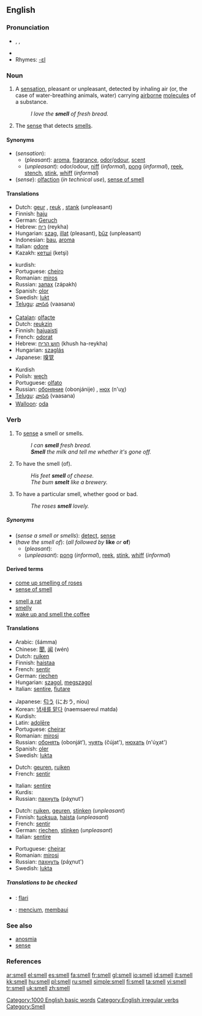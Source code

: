 ==English==

===Pronunciation===
*{{AHD|smĕl}}, {{IPA|/smɛl/}}, {{SAMPA|/smEl/}}
*{{audio|en-us-smell.ogg|Audio (US)}}
*Rhymes: [[Rhymes:English:-ɛl|-ɛl]]

===Noun===
{{en-noun|s|-}}

# A [[sensation]], pleasant or unpleasant, detected by inhaling air (or, the case of water-breathing animals, water) carrying [[airborne]] [[molecule]]s of a substance.
#: ''I love the '''smell''' of fresh bread.''
# {{physiology}} The [[sense]] that detects [[smell]]s.

====Synonyms====
*(''sensation''):
**(''pleasant''): [[aroma]], [[fragrance]], [[odor]]/[[odour]], [[scent]]
**(''unpleasant''): odor/odour, [[niff]] (''informal''), [[pong]] (''informal''), [[reek]], [[stench]], [[stink]], [[whiff]] (''informal'')
*(''sense''): [[olfaction]] (''in technical use''), [[sense of smell]]

====Translations====
{{trans-top|sensation}}
*Dutch: [[geur]] {{m}}, [[reuk]] {{m}}, [[stank]] {{m}} (unpleasant)
*Finnish: [[haju]]
*German: [[Geruch]] {{m}}
*Hebrew: [[ריח]] (reykha) {{m}}
*Hungarian: [[szag]], [[illat]] (pleasant), [[bűz]] (unpleasant)
*Indonesian: [[bau]], [[aroma]]
*Italian: [[odore#Italian|odore]]
*Kazakh: [[кетшi]] (ketşi)
{{trans-mid}}
*kurdish: {{KUchar|[[بۆن]]}}
*Portuguese: [[cheiro]] {{m}}
*Romanian: [[miros]] {{n}}
*Russian: [[запах]] (zápakh) {{m}}
*Spanish: [[olor]] {{m}}
*Swedish: [[lukt]] {{c}}
*[[Telugu]]: [[వాసన]] (vaasana)
{{trans-bottom}}

{{trans-top|sense}}
*[[Catalan]]: [[olfacte]]
*Dutch: [[reukzin]] {{m}}
*Finnish: [[hajuaisti]]
*French: [[odorat]] {{m}}
*Hebrew: [[חוש הריח]] (khush ha-reykha) {{m}}
*Hungarian: [[szaglás]]
*Japanese: [[嗅覚]]
{{trans-mid}}
*Kurdish {{KUchar|[[بۆن]]}}
*Polish: [[węch]]
*Portuguese: [[olfato]] {{m}}
*Russian: [[обоняние]] (obonjánije) {{n}}, [[нюх]] (n'uχ)
*[[Telugu]]: [[వాసన]] (vaasana)
*[[Walloon]]: [[oda#Walloon|oda]]
{{trans-bottom}}

===Verb===
{{en-verb|smells|smelling|'''[[smelled]]''' ''or'' '''[[smelt]]'''}}

# {{transitive}} To [[sense]] a smell or smells.
#: ''I can '''smell''' fresh bread.''
#: '''''Smell''' the milk and tell me whether it's gone off.''
# {{cattag|transitive|followed by '''like''' ''or'' '''of'''}} To have the smell (of).
#: ''His feet '''smell''' of cheese.''
#: ''The bum '''smelt''' like a brewery.'' <!-- Is 'smelt' only used negatively?-->
# {{intransitive}} To have a particular smell, whether good or bad.
#: ''The roses '''smell''' lovely.''

=====Synonyms=====
*(''sense a smell or smells''): [[detect]], [[sense]]
*(''have the smell of''): (''all followed by'' '''like''' ''or'' '''of''')
**(''pleasant''):
**(''unpleasant''): [[pong]] (''informal''), [[reek]], [[stink]], [[whiff]] (''informal'')

====Derived terms====
{{top2}}
*[[come up smelling of roses]]
*[[sense of smell]]
{{mid2}}
*[[smell a rat]]
*[[smelly]]
*[[wake up and smell the coffee]]
{{bottom2}}

====Translations====
{{trans-top|sense a smell or smells}}
*Arabic: {{ARchar|[[شم]]}} (šámma)
*Chinese: [[聞]], [[闻]] (wén)
*Dutch: [[ruiken]]
*Finnish: [[haistaa]]
*French: [[sentir]]
*German: [[riechen]]
*Hungarian: [[szagol]], [[megszagol]]
*Italian: [[sentire]], [[fiutare]]
{{trans-mid}}
*Japanese: [[匂う]] (におう, niou)
*Korean: [[냄새를 맡다]] (naemsaereul matda)
*Kurdish: {{KUchar|[[بۆنکردن]]}}
*Latin: [[adolēre]]
*Portuguese: [[cheirar]]
*Romanian: [[mirosi]]
*Russian: [[обонять]] (obonját’), [[чуять]] (čújat'), [[нюхать]] (n'úχat') 
*Spanish: [[oler]]
*Swedish: [[lukta]]
{{trans-bottom}}

{{trans-top|have the smell of}}
*Dutch: [[geuren]], [[ruiken]]
*French: [[sentir]]
{{trans-mid}}
*Italian: [[sentire]]
*Kurdis: {{KUchar|[[بۆن]]}}
*Russian: [[пахнуть]] (páχnut')
{{trans-bottom}}

{{trans-top|have a particular smell}}
*Dutch: [[ruiken]], [[geuren]], [[stinken]] (''unpleasant'')
*Finnish: [[tuoksua]], [[haista]] (''unpleasant'')
*French: [[sentir]]
*German: [[riechen]], [[stinken]] (''unpleasant'')
*Italian: [[sentire]]
{{trans-mid}}
*Portuguese: [[cheirar]]
*Romanian: [[mirosi]]
*Russian: [[пахнуть]] (páχnut')
*Swedish: [[lukta]]
{{trans-bottom}}

=====Translations to be checked=====
{{checktrans}}
*{{ttbc|Esperanto}}: [[flari]]
*{{ttbc|Indonesian}}: [[cium|mencium]], [[bau|membaui]]

===See also===
*[[anosmia]]
*[[sense]]

===References===
{{R:Century 1911}}
{{R:Webster 1913}}

[[Category:1000 English basic words]]
[[Category:English irregular verbs]]
[[Category:Smell]]

[[ar:smell]]
[[el:smell]]
[[es:smell]]
[[fa:smell]]
[[fr:smell]]
[[gl:smell]]
[[io:smell]]
[[id:smell]]
[[it:smell]]
[[kk:smell]]
[[hu:smell]]
[[pl:smell]]
[[ru:smell]]
[[simple:smell]]
[[fi:smell]]
[[ta:smell]]
[[vi:smell]]
[[tr:smell]]
[[uk:smell]]
[[zh:smell]]